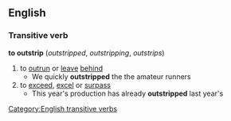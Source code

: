 ==English==
===Transitive verb===
'''to outstrip'''  (''outstripped'', ''outstripping'', ''outstrips'')
#to [[outrun]] or [[leave]] [[behind]]
#* We quickly '''outstripped''' the the amateur runners
#to [[exceed]], [[excel]] or [[surpass]]
#* This year's production has already '''outstripped''' last year's
[[Category:English transitive verbs]]